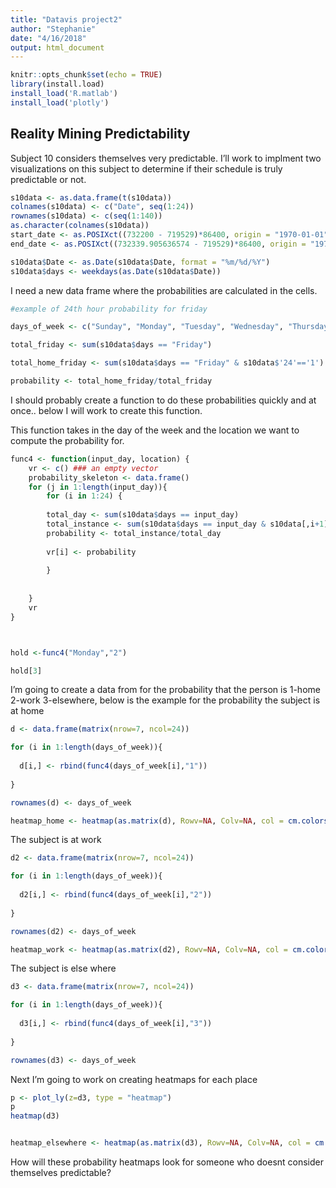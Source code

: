 ```yaml
---
title: "Datavis project2"
author: "Stephanie"
date: "4/16/2018"
output: html_document
---
```


```r
knitr::opts_chunk$set(echo = TRUE)
library(install.load)
install_load('R.matlab')
install_load('plotly')
```

## Reality Mining Predictability 

Subject 10 considers themselves very predictable. I'll work to implment two visualizations on this subject to determine if their schedule is truly predictable or not. 

```r

s10data <- as.data.frame(t(s10data))
colnames(s10data) <- c("Date", seq(1:24))
rownames(s10data) <- c(seq(1:140))
as.character(colnames(s10data))
start_date <- as.POSIXct((732200 - 719529)*86400, origin = "1970-01-01")
end_date <- as.POSIXct((732339.905636574 - 719529)*86400, origin = "1970-01-01")
```



```r
s10data$Date <- as.Date(s10data$Date, format = "%m/%d/%Y")
s10data$days <- weekdays(as.Date(s10data$Date))


```

I need a new data frame where the probabilities are calculated in the cells. 

```r
#example of 24th hour probability for friday

days_of_week <- c("Sunday", "Monday", "Tuesday", "Wednesday", "Thursday", "Friday", "Saturday")

total_friday <- sum(s10data$days == "Friday")

total_home_friday <- sum(s10data$days == "Friday" & s10data$'24'=='1')

probability <- total_home_friday/total_friday

```
I should probably create a function to do these probabilities quickly and at once.. below I will work to create this function.


This function takes in the day of the week and the location we want to compute the probability for. 


```r



func4 <- function(input_day, location) {
    vr <- c() ### an empty vector 
    probability_skeleton <- data.frame()
    for (j in 1:length(input_day)){
        for (i in 1:24) { 
      
        total_day <- sum(s10data$days == input_day)
        total_instance <- sum(s10data$days == input_day & s10data[,i+1]== location)
        probability <- total_instance/total_day
        
        vr[i] <- probability
        
        }
        
        
    }
    vr
}



hold <-func4("Monday","2")

hold[3]
```

I'm going to create a data from for the probability that the person is 1-home 2-work 3-elsewhere, below is the example for the probability the subject is at home 

```r

d <- data.frame(matrix(nrow=7, ncol=24))

for (i in 1:length(days_of_week)){
  
  d[i,] <- rbind(func4(days_of_week[i],"1"))
  
}

rownames(d) <- days_of_week

heatmap_home <- heatmap(as.matrix(d), Rowv=NA, Colv=NA, col = cm.colors(256),scale="none", margins=c(5,10))


```


The subject is at work 

```r
d2 <- data.frame(matrix(nrow=7, ncol=24))

for (i in 1:length(days_of_week)){
  
  d2[i,] <- rbind(func4(days_of_week[i],"2"))
  
}

rownames(d2) <- days_of_week

heatmap_work <- heatmap(as.matrix(d2), Rowv=NA, Colv=NA, col = cm.colors(256),scale="none", margins=c(5,10))


```

The subject is else where 

```r
d3 <- data.frame(matrix(nrow=7, ncol=24))

for (i in 1:length(days_of_week)){
  
  d3[i,] <- rbind(func4(days_of_week[i],"3"))
  
}

rownames(d3) <- days_of_week
```

Next I'm going to work on creating heatmaps for each place

```r

p <- plot_ly(z=d3, type = "heatmap")
p
heatmap(d3)


heatmap_elsewhere <- heatmap(as.matrix(d3), Rowv=NA, Colv=NA, col = cm.colors(256),scale="none", margins=c(5,10))

```



How will these probability heatmaps look for someone who doesnt consider themselves predictable? 

```r

```

